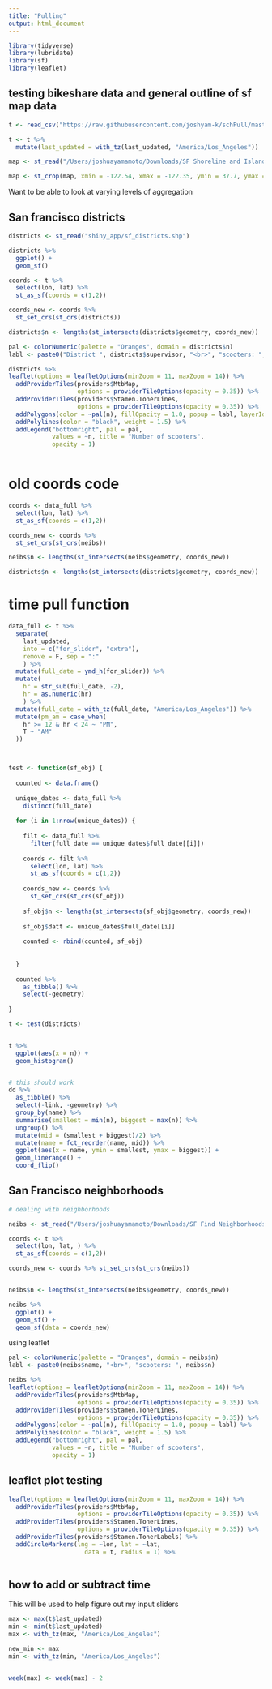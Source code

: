 ```yaml
---
title: "Pulling"
output: html_document
---
```


```r
library(tidyverse)
library(lubridate)
library(sf)
library(leaflet)
```




## testing bikeshare data and general outline of sf map data

```r
t <- read_csv("https://raw.githubusercontent.com/joshyam-k/schPull/master/data-folder/lime.csv")

t <- t %>% 
  mutate(last_updated = with_tz(last_updated, "America/Los_Angeles"))

map <- st_read("/Users/joshuayamamoto/Downloads/SF Shoreline and Islands/geo_export_f07717d3-0581-4d32-ae60-c9b2f961271a.shp")

map <- st_crop(map, xmin = -122.54, xmax = -122.35, ymin = 37.7, ymax = 37.83)


```

Want to be able to look at varying levels of aggregation

## San francisco districts

```r
districts <- st_read("shiny_app/sf_districts.shp")

districts %>% 
  ggplot() +
  geom_sf()

coords <- t %>% 
  select(lon, lat) %>%
  st_as_sf(coords = c(1,2))

coords_new <- coords %>% 
  st_set_crs(st_crs(districts))

districts$n <- lengths(st_intersects(districts$geometry, coords_new))

pal <- colorNumeric(palette = "Oranges", domain = districts$n)
labl <- paste0("District ", districts$supervisor, "<br>", "scooters: ", districts$n)

districts %>% 
leaflet(options = leafletOptions(minZoom = 11, maxZoom = 14)) %>% 
  addProviderTiles(providers$MtbMap,
                   options = providerTileOptions(opacity = 0.35)) %>%
  addProviderTiles(providers$Stamen.TonerLines,
                   options = providerTileOptions(opacity = 0.35)) %>% 
  addPolygons(color = ~pal(n), fillOpacity = 1.0, popup = labl, layerId = ~id) %>% 
  addPolylines(color = "black", weight = 1.5) %>% 
  addLegend("bottomright", pal = pal, 
            values = ~n, title = "Number of scooters",
            opacity = 1)



```

# old coords code
```r
coords <- data_full %>% 
  select(lon, lat) %>%
  st_as_sf(coords = c(1,2))

coords_new <- coords %>% 
  st_set_crs(st_crs(neibs))

neibs$n <- lengths(st_intersects(neibs$geometry, coords_new))

districts$n <- lengths(st_intersects(districts$geometry, coords_new))
```

# time pull function



```r
data_full <- t %>% 
  separate(
    last_updated,
    into = c("for_slider", "extra"),
    remove = F, sep = ":"
    ) %>% 
  mutate(full_date = ymd_h(for_slider)) %>% 
  mutate(
    hr = str_sub(full_date, -2),
    hr = as.numeric(hr)
    ) %>% 
  mutate(full_date = with_tz(full_date, "America/Los_Angeles")) %>% 
  mutate(pm_am = case_when(
    hr >= 12 & hr < 24 ~ "PM",
    T ~ "AM"
  )) 



test <- function(sf_obj) {
  
  counted <- data.frame()
  
  unique_dates <- data_full %>% 
    distinct(full_date)
  
  for (i in 1:nrow(unique_dates)) {
    
    filt <- data_full %>% 
      filter(full_date == unique_dates$full_date[[i]])
    
    coords <- filt %>% 
      select(lon, lat) %>% 
      st_as_sf(coords = c(1,2))
  
    coords_new <- coords %>% 
      st_set_crs(st_crs(sf_obj))
    
    sf_obj$n <- lengths(st_intersects(sf_obj$geometry, coords_new))
  
    sf_obj$datt <- unique_dates$full_date[[i]]
  
    counted <- rbind(counted, sf_obj)
    
    
  }
  
  counted %>% 
    as_tibble() %>% 
    select(-geometry)
  
}

t <- test(districts)


t %>% 
  ggplot(aes(x = n)) +
  geom_histogram()


# this should work
dd %>% 
  as_tibble() %>% 
  select(-link, -geometry) %>% 
  group_by(name) %>% 
  summarise(smallest = min(n), biggest = max(n)) %>% 
  ungroup() %>% 
  mutate(mid = (smallest + biggest)/2) %>% 
  mutate(name = fct_reorder(name, mid)) %>% 
  ggplot(aes(x = name, ymin = smallest, ymax = biggest)) +
  geom_linerange() +
  coord_flip()


```

## San Francisco neighborhoods

```r

# dealing with neighborhoods

neibs <- st_read("/Users/joshuayamamoto/Downloads/SF Find Neighborhoods/geo_export_9c547e56-21de-452a-96e8-e273dc0528f1.shp")

coords <- t %>% 
  select(lon, lat, ) %>%
  st_as_sf(coords = c(1,2))

coords_new <- coords %>% st_set_crs(st_crs(neibs))


neibs$n <- lengths(st_intersects(neibs$geometry, coords_new))

neibs %>% 
  ggplot() +
  geom_sf() +
  geom_sf(data = coords_new)
```

using leaflet

```r
pal <- colorNumeric(palette = "Oranges", domain = neibs$n)
labl <- paste0(neibs$name, "<br>", "scooters: ", neibs$n)

neibs %>% 
leaflet(options = leafletOptions(minZoom = 11, maxZoom = 14)) %>% 
  addProviderTiles(providers$MtbMap,
                   options = providerTileOptions(opacity = 0.35)) %>%
  addProviderTiles(providers$Stamen.TonerLines,
                   options = providerTileOptions(opacity = 0.35)) %>% 
  addPolygons(color = ~pal(n), fillOpacity = 1.0, popup = labl) %>% 
  addPolylines(color = "black", weight = 1.5) %>% 
  addLegend("bottomright", pal = pal, 
            values = ~n, title = "Number of scooters",
            opacity = 1)
```


## leaflet plot testing

```r
leaflet(options = leafletOptions(minZoom = 11, maxZoom = 14)) %>% 
  addProviderTiles(providers$MtbMap,
                   options = providerTileOptions(opacity = 0.35)) %>%
  addProviderTiles(providers$Stamen.TonerLines,
                   options = providerTileOptions(opacity = 0.35)) %>% 
  addProviderTiles(providers$Stamen.TonerLabels) %>% 
  addCircleMarkers(lng = ~lon, lat = ~lat,
                     data = t, radius = 1) %>% 
 
```

## how to add or subtract time

This will be used to help figure out my input sliders

```r
max <- max(t$last_updated)
min <- min(t$last_updated)
max <- with_tz(max, "America/Los_Angeles")

new_min <- max
min <- with_tz(min, "America/Los_Angeles")


week(max) <- week(max) - 2




```



